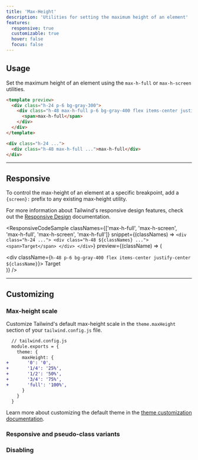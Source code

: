 ```yaml
---
title: 'Max-Height'
description: 'Utilities for setting the maximum height of an element'
features:
  responsive: true
  customizable: true
  hover: false
  focus: false
---
```




## Usage

Set the maximum height of an element using the `max-h-full` or `max-h-screen` utilities.

```html
<template preview>
  <div class="h-24 p-6 bg-gray-300">
    <div class="h-48 max-h-full p-6 bg-gray-400 flex items-center justify-center">
      <span>max-h-full</span>
    </div>
  </div>
</template>

<div class="h-24 ...">
  <div class="h-48 max-h-full ...">max-h-full</div>
</div>
```

---

## Responsive

To control the max-height of an element at a specific breakpoint, add a `{screen}:` prefix to any existing max-height utility.

For more information about Tailwind's responsive design features, check out the [Responsive Design](/docs/responsive-design) documentation.

<ResponsiveCodeSample
  classNames={['max-h-full', 'max-h-screen', 'max-h-full', 'max-h-screen', 'max-h-full']}
  snippet={(classNames) => `
    <div class="h-24 ...">
      <div class="h-48 ${classNames} ...">
        <span>Target</span>
      </div>
    </div>
  `}
  preview={(className) => (
    <div className="h-24 p-6 bg-gray-300">
      <div className={`h-48 p-6 bg-gray-400 flex items-center justify-center ${className}`}>
        <span>Target</span>
      </div>
    </div>
  )}
/>

---

## Customizing

### Max-height scale

Customize Tailwind's default max-height scale in the `theme.maxHeight` section of your `tailwind.config.js` file.

```diff
  // tailwind.config.js
  module.exports = {
    theme: {
      maxHeight: {
+       '0': '0',
+       '1/4': '25%',
+       '1/2': '50%',
+       '3/4': '75%',
+       'full': '100%',
      }
    }
  }
```

Learn more about customizing the default theme in the [theme customization documentation](/docs/theme#customizing-the-default-theme).

### Responsive and pseudo-class variants

<Variants plugin="maxHeight" name="max-height" />

### Disabling

<Disabling plugin="maxHeight" name="max-height" />
